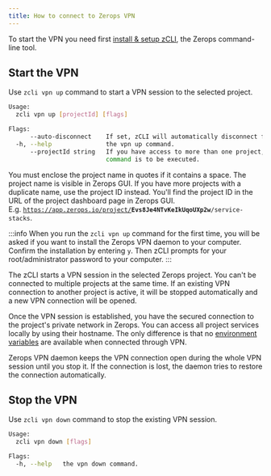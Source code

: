 ```yaml
---
title: How to connect to Zerops VPN
---
```


To start the VPN you need first [install & setup zCLI](/references/cli), the Zerops command-line tool.

## Start the VPN

Use `zcli vpn up` command to start a VPN session to the selected project.

```sh
Usage:
  zcli vpn up [projectId] [flags]

Flags:
      --auto-disconnect    If set, zCLI will automatically disconnect from the VPN if it is already connected.
  -h, --help               the vpn up command.
      --projectId string   If you have access to more than one project, you must specify the project ID for which the
                           command is to be executed.
```

You must enclose the project name in quotes if it contains a space. The project name is visible in Zerops GUI. If you have more projects with a duplicate name, use the project ID instead. You'll find the project ID in the URL of the project dashboard page in Zerops GUI. <br/>E.g. <code>https://app.zerops.io/project/<b>Evs8Je4NTvKeIkUqoUXp2w</b>/service-stacks</code>.

:::info
When you run the `zcli vpn up` command for the first time, you will be asked if you want to install the Zerops VPN daemon to your computer. Confirm the installation by entering `y`. Then zCLI prompts for your root/administrator password to your computer.
:::

The zCLI starts a VPN session in the selected Zerops project. You can't be connected to multiple projects at the same time. If an existing VPN connection to another project is active, it will be stopped automatically and a new VPN connection will be opened.

Once the VPN session is established, you have the secured connection to the project's private network in Zerops. You can access all project services locally by using their hostname. The only difference is that no [environment variables](/features/env-variables) are available when connected through VPN.

Zerops VPN daemon keeps the VPN connection open during the whole VPN session until you stop it. If the connection is lost, the daemon tries to restore the connection automatically.

## Stop the VPN

Use `zcli vpn down` command to stop the existing VPN session.

```sh
Usage:
  zcli vpn down [flags]

Flags:
  -h, --help   the vpn down command.
```
